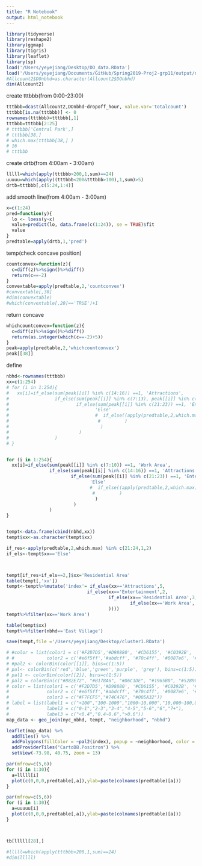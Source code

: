 ```yaml
---
title: "R Notebook"
output: html_notebook
---
```


```r
library(tidyverse)
library(reshape2)
library(ggmap)
library(tigris)
library(leaflet)
library(sp)
load('/Users/yeyejiang/Desktop/DO_data.RData')
load('/Users/yeyejiang/Documents/GitHub/Spring2019-Proj2-grp11/output/nyc_nbhd.RData')
#Allcount2$DOnbhd=as.character(Allcount2$DOnbhd)
dim(Allcount2)
```

create tttbbb(from 0:00-23:00)
```r
tttbbb=dcast(Allcount2,DOnbhd~dropoff_hour, value.var='totalcount')
tttbbb[is.na(tttbbb)] <- 0
rownames(tttbbb)=tttbbb[,1]
tttbbb=tttbbb[2:25]
# tttbbb['Central Park',]
# tttbbb[38,] 
# which.max(tttbbb[38,] )
# 16
# tttbbb
```

create drtb(from 4:00am - 3:00am)
```r
lllll=which(apply(tttbbb>200,1,sum)==24)
uuuuu=which(apply((tttbbb<200&tttbbb>100),1,sum)>5)
drtb=tttbbb[,c(5:24,1:4)]
```


add smooth line(from 4:00am - 3:00am)
```r
x=c(1:24)
pred=function(y){
  lo <- loess(y~x)
  value=predict(lo, data.frame(c(1:24)), se = TRUE)$fit
  value
}
predtable=apply(drtb,1,'pred')
```


temp(check concave position)
```r
countconvex=function(z){
  c=diff(z)%>%sign()%>%diff()
  return(c==-2)
}
convextable=apply(predtable,2,'countconvex')
#convextable[,38]
#dim(convextable)
#which(convextable[,20]=='TRUE')+1
```


return concave
```r
whichcountconvex=function(z){
  c=diff(z)%>%sign()%>%diff()
  return(as.integer(which(c==-2)+5))
}
peak=apply(predtable,2,'whichcountconvex')
peak[[38]]
```


define
```r
nbhd<-rownames(tttbbb)
xx=c(1:254)
# for (i in 1:254){
#   xx[i]=if_else(sum(peak[[i]] %in% c(14:16)) ==1, 'Attractions',
#                 if_else(sum(peak[[i]] %in% c(7:13), peak[[i]] %in% c(17:20)) ==2, 'Work Area',
#                         if_else(sum(peak[[i]] %in% c(21:23)) ==1, 'Entertainment', 
#                                'Else'
#                                #  if_else((apply(predtable,2,which.max) %in% c(21:24,1))=='TRUE','Residential Area', 'Else'
#                                 #         )
#                                  )
#                          )
#                 )
# }


for (i in 1:254){
  xx[i]=if_else(sum(peak[[i]] %in% c(7:10)) ==1, 'Work Area',
                if_else(sum(peak[[i]] %in% c(14:16)) ==1, 'Attractions',
                        if_else(sum(peak[[i]] %in% c(21:23)) ==1, 'Entertainment', 
                               'Else'
                               #  if_else((apply(predtable,2,which.max) %in% c(21:24,1))=='TRUE','Residential Area', 'Else'
                                #         )
                                 )
                         )
                )
}


tempt<-data.frame(cbind(nbhd,xx))
tempt$xx<-as.character(tempt$xx)

if_res<-apply(predtable,2,which.max) %in% c(21:24,1,2)
if_els<-tempt$xx=='Else'



tempt[if_res+if_els==2,]$xx='Residential Area'
table(tempt[,'xx'])
tempt<-tempt%>%mutate('index'= if_else(xx=='Attractions',5,
                              if_else(xx=='Entertainment',2,
                                      if_else(xx=='Residential Area',3,
                                              if_else(xx=='Work Area', 4,1)
                                      ))))
tempt%>%filter(xx=='Work Area')
```

```r
table(tempt$xx)
tempt%>%filter(nbhd=='East Village')
```



```r
save(tempt,file ='/Users/yeyejiang/Desktop/cluster1.RData')
```



```r



# #color = list(color1 = c('#F2D7D5','#D98880', '#CD6155', '#C0392B', '#922B21','#641E16'),
# #            color2 = c('#e6f5ff','#abdcff', '#70c4ff', '#0087e6', '#005998','#00365d','#1B4F72'))
# #pal2 <- colorBin(color[[1]], bins=c(1:5))
# pal<- colorBin(c('red','blue','green','purple', 'grey'), bins=c(1:5))
# pal1 <- colorBin(color[[2]], bins=c(1:5))
# pal2 = colorBin(c("#882E72", "#B178A6", "#D6C1DE", "#1965B0", "#5289C7", "#7BAFDE", "#4EB265", "#90C987", "#CAE0AB", "#F7EE55", "#F6C141", "#F1932D", "#E8601C", "#DC050C"), 1:10)
# color = list(color1 = c('#F2D7D5','#D98880', '#CD6155', '#C0392B', '#922B21','#641E16'),
#              color2 = c('#e6f5ff','#abdcff', '#70c4ff', '#0087e6', '#005998','#00365d','#1B4F72'),
#              color3 = c("#F7FCF5","#74C476", "#005A32"))
# label = list(label1 = c("<100","100-1000","1000~10,000","10,000~100,000","100,000~1,000,000","1,000,000~10,000,000"),
#              label2 = c("0-1","2-3","3-4","4-5","5-6","6","7+"),
#              label3 = c("<0.4","0.4~0.6",">0.6"))
map_data <- geo_join(nyc_nbhd, tempt, "neighborhood", "nbhd")

leaflet(map_data) %>%
  addTiles() %>% 
  addPolygons(fillColor = ~pal2(index), popup = ~neighborhood, color = 'grey', weight = 1) %>% 
  addProviderTiles("CartoDB.Positron") %>%
  setView(-73.98, 40.75, zoom = 13)
```




```r
par(mfrow=c(5,6))
for (i in 1:30){
  a=lllll[i]
  plot(c(0,0,0,predtable[,a]),ylab=paste(colnames(predtable)[a]))
}

par(mfrow=c(5,6))
for (i in 1:30){
  a=uuuuu[i]
  plot(c(0,0,0,predtable[,a]),ylab=paste(colnames(predtable)[a]))
}



tb[lllll[28],]

```










```r
#lllll=which(apply(tttbbb>200,1,sum)==24)
#dim(lllll)
```



















